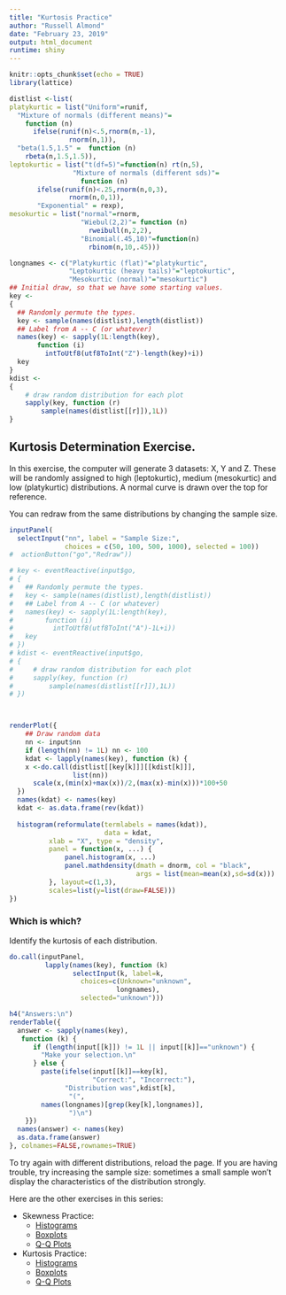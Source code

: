 ```yaml
---
title: "Kurtosis Practice"
author: "Russell Almond"
date: "February 23, 2019"
output: html_document
runtime: shiny
---
```


```r
knitr::opts_chunk$set(echo = TRUE)
library(lattice)
```

```r
distlist <-list(
platykurtic = list("Uniform"=runif,
  "Mixture of normals (different means)"=
    function (n)
      ifelse(runif(n)<.5,rnorm(n,-1),
               rnorm(n,1)),
  "beta(1.5,1.5" =  function (n)
    rbeta(n,1.5,1.5)),
leptokurtic = list("t(df=5)"=function(n) rt(n,5),
                "Mixture of normals (different sds)"=
                  function (n)
       ifelse(runif(n)<.25,rnorm(n,0,3),
               rnorm(n,0,1)),
       "Exponential" = rexp),
mesokurtic = list("normal"=rnorm, 
                  "Wiebul(2,2)"= function (n)
                    rweibull(n,2,2),
                  "Binomial(.45,10)"=function(n)
                    rbinom(n,10,.45)))

longnames <- c("Platykurtic (flat)"="platykurtic",
               "Leptokurtic (heavy tails)"="leptokurtic",
               "Mesokurtic (normal)"="mesokurtic")
## Initial draw, so that we have some starting values.
key <- 
{
  ## Randomly permute the types.  
  key <- sample(names(distlist),length(distlist))
  ## Label from A -- C (or whatever)  
  names(key) <- sapply(1L:length(key),
       function (i)
         intToUtf8(utf8ToInt("Z")-length(key)+i))
  key
}
kdist <- 
{
    # draw random distribution for each plot
    sapply(key, function (r)  
        sample(names(distlist[[r]]),1L))
}

```

## Kurtosis Determination Exercise.

In this exercise, the computer will generate 3 datasets:  X, Y and Z.  These will be randomly assigned to high (leptokurtic), medium (mesokurtic) and low (platykurtic) distributions. A normal curve is drawn over the top for reference.

You can redraw from the same distributions by changing the sample size.
```r
inputPanel(
  selectInput("nn", label = "Sample Size:",
              choices = c(50, 100, 500, 1000), selected = 100))
#  actionButton("go","Redraw"))

# key <- eventReactive(input$go,
# {
#   ## Randomly permute the types.  
#   key <- sample(names(distlist),length(distlist))
#   ## Label from A -- C (or whatever)  
#   names(key) <- sapply(1L:length(key),
#        function (i)
#          intToUtf8(utf8ToInt("A")-1L+i))
#   key
# })
# kdist <- eventReactive(input$go,
# {
#     # draw random distribution for each plot
#     sapply(key, function (r)  
#         sample(names(distlist[[r]]),1L))
# })



renderPlot({
    ## Draw random data 
    nn <- input$nn
    if (length(nn) != 1L) nn <- 100
    kdat <- lapply(names(key), function (k) {
    x <-do.call(distlist[[key[k]]][[kdist[k]]],
                list(nn))
      scale(x,(min(x)+max(x))/2,(max(x)-min(x)))*100+50
  })
  names(kdat) <- names(key)
  kdat <- as.data.frame(rev(kdat))
  
  histogram(reformulate(termlabels = names(kdat)), 
                        data = kdat,
          xlab = "X", type = "density",
          panel = function(x, ...) {
              panel.histogram(x, ...)
              panel.mathdensity(dmath = dnorm, col = "black",
                                args = list(mean=mean(x),sd=sd(x)))
          }, layout=c(1,3),
          scales=list(y=list(draw=FALSE)))
})

```
### Which is which?

Identify the kurtosis of each distribution.
```r

do.call(inputPanel,
         lapply(names(key), function (k)
                selectInput(k, label=k,
                  choices=c(Unknown="unknown", 
                           longnames),
                  selected="unknown")))

h4("Answers:\n")
renderTable({
  answer <- sapply(names(key),
   function (k) {
      if (length(input[[k]]) != 1L || input[[k]]=="unknown") {
        "Make your selection.\n"
      } else {
        paste(ifelse(input[[k]]==key[k],
                     "Correct:", "Incorrect:"),
              "Distribution was",kdist[k],
               "(",
        names(longnames)[grep(key[k],longnames)],
               ")\n")
    }})
  names(answer) <- names(key)
  as.data.frame(answer)
}, colnames=FALSE,rownames=TRUE)

```

To try again with different distributions, reload the page.  If you are having trouble, try increasing the sample size:  sometimes a small sample won't display the characteristics of the distribution strongly.

Here are the other exercises in this series:

* Skewness Practice:
   + [Histograms](SkewnessPractice.Rmd)
   + [Boxplots](SkewnessBoxplot.Rmd)
   + [Q-Q Plots](SkewnessQQ.Rmd)

* Kurtosis Practice:
   + [Histograms](KurtosisPractice.Rmd)
   + [Boxplots](KurtosisBoxplots.Rmd)
   + [Q-Q Plots](KurtosisQQ.Rmd)





